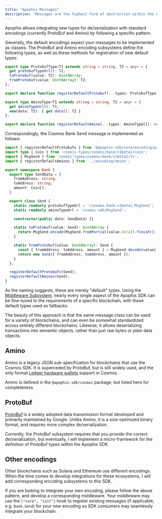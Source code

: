 ```yaml
---
title: "Apophis Messages"
description: "Messages are the highest form of abstraction within the Apophis SDK."
---
```


Apophis allows integrating new types for de/serialization with standard encodings (currently
ProtoBuf and Amino) by following a specific pattern.

Generally, the default encodings expect your messages to be implemented as classes. The ProtoBuf and
Amino encoding subsystems define the following types, as well as these methods for registration of
new default types:

```ts @apophis-sdk/core/encoding/protobuf/any.ts
export type ProtobufType<T1 extends string = string, T2 = any> = {
  get protobufTypeUrl(): T1;
  toProtobuf(value: T2): Uint8Array;
  fromProtobuf(value: Uint8Array): T2;
};

export declare function registerDefaultProtobuf(...types: ProtobufType[]): void;
```

```ts @apophis-sdk/cosmos/encoding/amino.ts
export type AminoType<T1 extends string = string, T2 = any> = {
  get aminoTypeUrl(): T1;
  new(data: T2): { get data(); T2 }
};

export declare function registerDefaultAmino(...types: AminoType[]): void;
```

Correspondingly, the Cosmos Bank Send message is implemented as follows:

```ts
import { registerDefaultProtobufs } from '@apophis-sdk/core/encoding/protobuf/any.js';
import type { Coin } from 'cosmjs-types/cosmos/base/v1beta1/coin';
import { MsgSend } from 'cosmjs-types/cosmos/bank/v1beta1/tx';
import { registerDefaultAminos } from '../encoding/amino';

export namespace Bank {
  export type SendData = {
    fromAddress: string;
    toAddress: string;
    amount: Coin[];
  }

  export class Send {
    static readonly protobufTypeUrl = '/cosmos.bank.v1beta1.MsgSend';
    static readonly aminoTypeUrl = 'cosmos-sdk/MsgSend';

    constructor(public data: SendData) {}

    static toProtobuf(value: Send): Uint8Array {
      return MsgSend.encode(MsgSend.fromPartial(value.data)).finish();
    }

    static fromProtobuf(value: Uint8Array): Send {
      const { fromAddress, toAddress, amount } = MsgSend.decode(value);
      return new Send({ fromAddress, toAddress, amount });
    }
  };

  registerDefaultProtobufs(Send);
  registerDefaultAminos(Send);
}
```

As the naming suggests, these are merely "default" types. Using the
[Middleware Subsystem](/projects/apophis-sdk/packages/core/middleware.mdx), nearly every single
aspect of the Apophis SDK can be fine-tuned to the requirements of a specific blockchain, with these
default types used as fallbacks.

The beauty of this approach is that the same message class can be used for a variety of blockchains,
and can even be somewhat standardized across entirely different blockchains. Likewise, it allows
deserializing transactions into semantic objects, rather than just raw bytes or plain data objects.

## Amino
Amino is a legacy JSON sub-specification for blockchains that use the Cosmos SDK. It is superceded
by ProtoBuf, but is still widely used, and the only format [Ledger hardware wallets](https://ledger.com)
support in Cosmos.

Amino is defined in the `@apophis-sdk/cosmos` package, but listed here for completeness.

## ProtoBuf
[ProtoBuf](https://protobuf.dev/) is a widely adopted data transmission format developed and
primarily maintained by Google. Unlike Amino, it is a size-optimized binary format, and requires
more complex de/serialization.

Currently, the ProtoBuf subsystem requires that you provide the correct de/serialization, but
eventually, I will implement a micro-framework for the definition of ProtoBuf types within the
Apophis SDK.

## Other encodings
Other blockchains such as Solana and Ethereum use different encodings. When the time comes to
develop integrations for these ecosystems, I will add corresponding encoding subsystems to this SDK.

If you are looking to integrate your own encoding, please follow the above pattern, and develop a
corresponding middleware. Your middleware may use the `["core", "init"]` hook to register existing
messages (if applicable, e.g. `Bank.Send`) for your new encoding so SDK consumers may seamlessly
integrate your blockchain.
